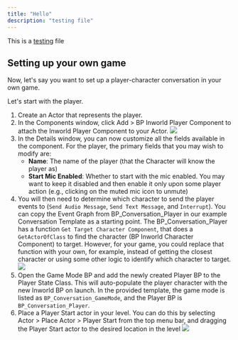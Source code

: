 ```yaml
---
title: "Hello"
description: "testing file"
---
```


This is a [testing](https://google.com) file

## Setting up your own game

Now, let's say you want to set up a player-character conversation in your own game.

Let's start with the player.

1. Create an Actor that represents the player.
2. In the Components window, click Add \> BP Inworld Player Component to attach the Inworld Player Component to your Actor.
   ![](/images/edit-online.png)
3. In the Details window, you can now customize all the fields available in the component. For the player, the primary fields that you may wish to modify are:
   - **Name**: The name of the player (that the Character will know the player as)
   - **Start Mic Enabled**: Whether to start with the mic enabled. You may want to keep it disabled and then enable it only upon some player action (e.g., clicking on the muted mic icon to unmute)
4. You will then need to determine which character to send the player events to (`Send Audio Message`, `Send Text Message`, and `Interrupt`). You can copy the Event Graph from BP_Conversation_Player in our example Conversation Template as a starting point. The BP_Conversation_Player has a function `Get Target Character Component`, that does a `GetActorOfClass` to find the character (BP Inworld Character Component) to target. However, for your game, you could replace that function with your own, for example, instead of getting the closest character or using some other logic to identify which character to target.
   ![](/images/edit-online.png)
5. Open the Game Mode BP and add the newly created Player BP to the Player State Class. This will auto-populate the player character with the new Inworld BP on launch. In the provided template, the game mode is listed as `BP_Conversation_GameMode`, and the Player BP is `BP_Conversation_Player`.
6. Place a Player Start actor in your level. You can do this by selecting Actor \> Place Actor \> Player Start from the top menu bar, and dragging the Player Start actor to the desired location in the level
   ![](/images/edit-online.png)
